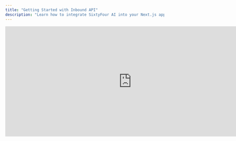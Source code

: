 ```yaml
---
title: "Getting Started with Inbound API"
description: "Learn how to integrate SixtyFour AI into your Next.js application"
---
```


<iframe width="800" height="350" src="https://www.youtube.com/embed/JIGKjpHj9Gw?si=5SVH7w-jMJ7yQLDI" title="YouTube video player" frameborder="0" allow="accelerometer; autoplay; clipboard-write; encrypted-media; gyroscope; picture-in-picture" allowfullscreen />

## Prerequisites

- A Next.js application (version 13 or higher recommended)
- Your SixtyFour AI API credentials:
  - `SIXTYFOUR_INBOUND_API_KEY`
  - `SIXTYFOUR_ORG_ID`

## Step 1: Set Up Environment Variables

First, add your SixtyFour AI credentials to your `.env.local` file:

```bash
SIXTYFOUR_INBOUND_API_KEY=your_api_key_here
SIXTYFOUR_ORG_ID=your_organization_id_here
NEXT_PUBLIC_API_ENDPOINT=https://api.inbound.sixtyfour.ai/enrich-lead
```

Once you have an active subscription, you will see your API Key in the api-keys tab like this:
![API Key Location](https://iszvhmzqbaplwemstyzy.supabase.co/storage/v1/object/public/website-images//api-keyimage.png)

Your org-id is visible on the sidebar when you hover over your profile picture.
![Org ID Location](https://iszvhmzqbaplwemstyzy.supabase.co/storage/v1/object/public/website-images//org_id.png)

> **Note**: While we're using `NEXT_PUBLIC_` prefix for simplicity in this example, in production you should handle the API key server-side only.

## Step 2: Create the API Route

Create a new API route in your Next.js application at `app/api/interestForm/route.ts`:

```typescript
import { NextResponse } from 'next/server';

export async function POST(request: Request) {
  try {
    const formData = await request.json();

    // Generate unique IDs for tracking
    const submission_id = Math.random().toString(36).substring(2, 8);
    const respondent_id = Math.random().toString(36).substring(2, 8);

    // These coould be any fields of your choice
    // We recommend collecting atleast the name + company email + company name for best results
    const payload = {
      lead_data: {
        submission_id,
        respondent_id,
        submitted_at: new Date().toISOString(),
        name: formData.name,
        email: formData.email,
        phone_number: null,
        inquiry: null,
        upload_link: null,
        role: null,
        role_other: null,
        heard_about_us: "Website Form",
        heard_about_us_other: null,
        terms_agreed: null
      },
      // Make sure to pass this
      customer_id: process.env.SIXTYFOUR_ORG_ID
    };

    const response = await fetch(process.env.NEXT_PUBLIC_API_ENDPOINT!, {
      method: 'POST',
      headers: {
        'Content-Type': 'application/json',
        'x-api-key': process.env.SIXTYFOUR_INBOUND_API_KEY!
      },
      body: JSON.stringify(payload)
    });

    if (!response.ok) {
      const errorData = await response.json().catch(() => ({}));
      const statusCode = response.status;
      throw new Error(`Failed to submit lead: API responded with status ${statusCode}. ${JSON.stringify(errorData)}`);
    }

    return NextResponse.json({ success: true });
  } catch (error) {
    console.error('Error submitting lead:', error);
    return NextResponse.json(
      { error: 'Failed to submit lead' },
      { status: 500 }
    );
  }
}
```

## Step 3: Create the Frontend Form Component

Create a new component for your lead capture form. Here's an example using React and Shadcn UI:

```typescript
'use client'

import { useState, useEffect } from 'react'
import { Button } from '@/components/ui/button'
import { Input } from '@/components/ui/input'
import { Label } from '@/components/ui/label'
import { Card } from '@/components/ui/card'
import { CheckCircle } from 'lucide-react'

export default function LeadCaptureForm() {
    const [isSubmitting, setIsSubmitting] = useState(false)
    const [isSubmitted, setIsSubmitted] = useState(false)
    const [formDisabled, setFormDisabled] = useState(false)

    // Check if form was already submitted in this session
    useEffect(() => {
        const hasSubmitted = sessionStorage.getItem('formSubmitted') === 'true'
        if (hasSubmitted) {
            setFormDisabled(true)
            setIsSubmitted(true)
        }
    }, [])

    const handleSubmit = async (e: React.FormEvent<HTMLFormElement>) => {
        e.preventDefault();
        setIsSubmitting(true);
        const form = e.currentTarget;
        const formData = {
            name: (form.elements.namedItem('name') as HTMLInputElement).value,
            email: (form.elements.namedItem('email') as HTMLInputElement).value,
            company: (form.elements.namedItem('company') as HTMLInputElement).value,
        };

        try {
            const response = await fetch('/api/interestForm', {
                method: 'POST',
                headers: {
                    'Content-Type': 'application/json',
                },
                body: JSON.stringify(formData),
            });

            if (!response.ok) {
                throw new Error('Submission failed');
            }

            // Clear form and update state
            form.reset();
            setIsSubmitted(true);
            setFormDisabled(true);
            sessionStorage.setItem('formSubmitted', 'true');
        } catch (error) {
            console.error('Error:', error);
        } finally {
            setIsSubmitting(false);
        }
    };

    return (
        <Card className="mx-auto max-w-lg p-8 shadow-md">
            <form onSubmit={handleSubmit} className="space-y-6">
                <div className="space-y-3">
                    <Label htmlFor="name">Full name</Label>
                    <Input type="text" id="name" required disabled={formDisabled} />
                </div>
                <div className="space-y-3">
                    <Label htmlFor="email">Work Email</Label>
                    <Input type="email" id="email" required disabled={formDisabled} />
                </div>
                <div className="space-y-3">
                    <Label htmlFor="company">Company</Label>
                    <Input type="text" id="company" required disabled={formDisabled} />
                </div>

                <Button 
                    type="submit" 
                    className="w-full bg-gradient-to-r from-[#5FA5F9] to-[#2463EB] hover:opacity-90 hover:shadow-lg"
                    disabled={isSubmitting || formDisabled}
                >
                    {isSubmitting ? (
                        <span className="flex items-center justify-center">
                            <svg className="animate-spin -ml-1 mr-2 h-4 w-4 text-white" xmlns="http://www.w3.org/2000/svg" fill="none" viewBox="0 0 24 24">
                                <circle className="opacity-25" cx="12" cy="12" r="10" stroke="currentColor" strokeWidth="4"></circle>
                                <path className="opacity-75" fill="currentColor" d="M4 12a8 8 0 018-8V0C5.373 0 0 5.373 0 12h4zm2 5.291A7.962 7.962 0 014 12H0c0 3.042 1.135 5.824 3 7.938l3-2.647z"></path>
                            </svg>
                            Submitting...
                        </span>
                    ) : isSubmitted ? (
                        <span className="flex items-center justify-center">
                            <CheckCircle className="mr-2 h-4 w-4" />
                            Submitted!
                        </span>
                    ) : (
                        "Talk to Sales"
                    )}
                </Button>
            </form>
        </Card>
    );
}
```

## Step 4: Add the Form to Your Page

Import and use the `LeadCaptureForm` component in your page:

```typescript
import LeadCaptureForm from '@/components/LeadCaptureForm'

export default function ContactPage() {
    return (
        <section className="py-16">
            <div className="mx-auto max-w-3xl px-6">
                <h2 className="text-center text-4xl font-semibold">
                    Ready to discover prospects your competitors can't see?
                </h2>
                <p className="mt-4 text-center">
                    If traditional lead sources aren't delivering the quality or quantity of prospects you need, we'd be glad to explore how our approach might help.
                </p>
                <div className="mt-12">
                    <LeadCaptureForm />
                </div>
            </div>
        </section>
    );
}
```

## How It Works

1. When a user submits the form, the data is sent to your Next.js API route
2. The API route adds tracking information and forwards the data to SixtyFour AI
3. SixtyFour AI processes the lead and:
   - If qualified, sends an enriched profile to your email within ~60 seconds
   - All leads (qualified or not) appear on your SixtyFour dashboard
4. The form prevents duplicate submissions using session storage

## Best Practices

1. **Security**: In production, consider moving the API key to server-side only
2. **Error Handling**: Implement proper error messages for users
3. **Validation**: Add client-side validation before submission
4. **Loading States**: Show appropriate loading states during submission
5. **Success States**: Provide clear feedback when submission is successful

## Troubleshooting

If you encounter issues:

1. Check your environment variables are correctly set
2. Verify the API endpoint is correct
3. Ensure your API key has the necessary permissions
4. Check the browser console and server logs for errors
5. Contact support at [saarth@sixtyfour.ai](mailto:saarth@sixtyfour.ai) for assistance